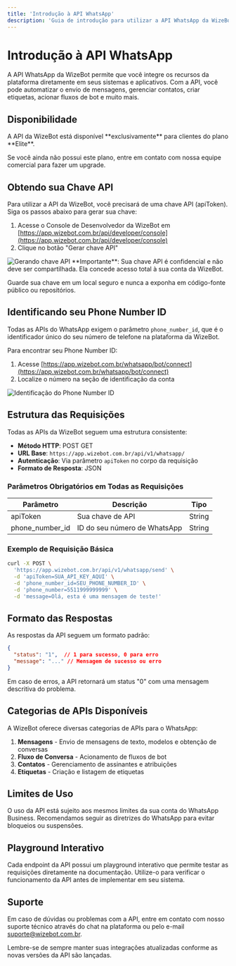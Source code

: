 ```yaml
---
title: 'Introdução à API WhatsApp'
description: 'Guia de introdução para utilizar a API WhatsApp da WizeBot'
---
```


# Introdução à API WhatsApp

A API WhatsApp da WizeBot permite que você integre os recursos da plataforma diretamente em seus sistemas e aplicativos. Com a API, você pode automatizar o envio de mensagens, gerenciar contatos, criar etiquetas, acionar fluxos de bot e muito mais.

## Disponibilidade

<Note type="warning">
  A API da WizeBot está disponível **exclusivamente** para clientes do plano **Elite**. 
  
  Se você ainda não possui este plano, entre em contato com nossa equipe comercial para fazer um upgrade.
</Note>

## Obtendo sua Chave API

Para utilizar a API da WizeBot, você precisará de uma chave API (apiToken). Siga os passos abaixo para gerar sua chave:

1. Acesse o Console de Desenvolvedor da WizeBot em [https://app.wizebot.com.br/api/developer/console](https://app.wizebot.com.br/api/developer/console)
2. Clique no botão "Gerar chave API"

<Frame>
  <img src="/images/geral/key.png" alt="Gerando chave API" />
</Frame>

<Warning>
  **Importante**: Sua chave API é confidencial e não deve ser compartilhada. Ela concede acesso total à sua conta da WizeBot.
  
  Guarde sua chave em um local seguro e nunca a exponha em código-fonte público ou repositórios.
</Warning>

## Identificando seu Phone Number ID

Todas as APIs do WhatsApp exigem o parâmetro `phone_number_id`, que é o identificador único do seu número de telefone na plataforma da WizeBot.

Para encontrar seu Phone Number ID:

1. Acesse [https://app.wizebot.com.br/whatsapp/bot/connect](https://app.wizebot.com.br/whatsapp/bot/connect)
2. Localize o número na seção de identificação da conta

<Frame>
  <img src="/images/geral/identificação.png" alt="Identificação do Phone Number ID" />
</Frame>

## Estrutura das Requisições

Todas as APIs da WizeBot seguem uma estrutura consistente:

- **Método HTTP**: POST GET
- **URL Base**: `https://app.wizebot.com.br/api/v1/whatsapp/`
- **Autenticação**: Via parâmetro `apiToken` no corpo da requisição
- **Formato de Resposta**: JSON

### Parâmetros Obrigatórios em Todas as Requisições

| Parâmetro | Descrição | Tipo |
|-----------|-----------|------|
| apiToken | Sua chave de API | String |
| phone_number_id | ID do seu número de WhatsApp | String |

### Exemplo de Requisição Básica

```bash
curl -X POST \
  'https://app.wizebot.com.br/api/v1/whatsapp/send' \
  -d 'apiToken=SUA_API_KEY_AQUI' \
  -d 'phone_number_id=SEU_PHONE_NUMBER_ID' \
  -d 'phone_number=5511999999999' \
  -d 'message=Olá, esta é uma mensagem de teste!'
```

## Formato das Respostas

As respostas da API seguem um formato padrão:

```json
{
  "status": "1",  // 1 para sucesso, 0 para erro
  "message": "..." // Mensagem de sucesso ou erro
}
```

Em caso de erros, a API retornará um status "0" com uma mensagem descritiva do problema.

## Categorias de APIs Disponíveis

A WizeBot oferece diversas categorias de APIs para o WhatsApp:

1. **Mensagens** - Envio de mensagens de texto, modelos e obtenção de conversas
2. **Fluxo de Conversa** - Acionamento de fluxos de bot
3. **Contatos** - Gerenciamento de assinantes e atribuições
4. **Etiquetas** - Criação e listagem de etiquetas

## Limites de Uso

O uso da API está sujeito aos mesmos limites da sua conta do WhatsApp Business. Recomendamos seguir as diretrizes do WhatsApp para evitar bloqueios ou suspensões.

## Playground Interativo

Cada endpoint da API possui um playground interativo que permite testar as requisições diretamente na documentação. Utilize-o para verificar o funcionamento da API antes de implementar em seu sistema.

## Suporte

Em caso de dúvidas ou problemas com a API, entre em contato com nosso suporte técnico através do chat na plataforma ou pelo e-mail suporte@wizebot.com.br.

<Note>
  Lembre-se de sempre manter suas integrações atualizadas conforme as novas versões da API são lançadas.
</Note>
